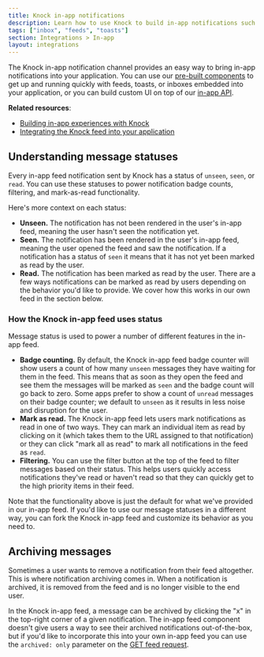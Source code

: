 ```yaml
---
title: Knock in-app notifications
description: Learn how to use Knock to build in-app notifications such as inboxes, feeds, and toasts
tags: ["inbox", "feeds", "toasts"]
section: Integrations > In-app
layout: integrations
---
```


The Knock in-app notification channel provides an easy way to bring in-app notifications into your application. You can use our [pre-built components](/in-app-ui/react/overview) to get up and running quickly with feeds, toasts, or inboxes embedded into your application, or you can build custom UI on top of our [in-app API](/reference#feeds).

**Related resources**:

- [Building in-app experiences with Knock](/in-app-ui/overview)
- [Integrating the Knock feed into your application](/in-app-ui/react/feed)

## Understanding message statuses

Every in-app feed notification sent by Knock has a status of `unseen`, `seen`, or `read`. You can use these statuses to power notification badge counts, filtering, and mark-as-read functionality.

Here's more context on each status:

- **Unseen.** The notification has not been rendered in the user's in-app feed, meaning the user hasn't seen the notification yet.
- **Seen.** The notification has been rendered in the user's in-app feed, meaning the user opened the feed and saw the notification. If a notification has a status of `seen` it means that it has not yet been marked as read by the user.
- **Read.** The notification has been marked as read by the user. There are a few ways notifications can be marked as read by users depending on the behavior you'd like to provide. We cover how this works in our own feed in the section below.

### How the Knock in-app feed uses status

Message status is used to power a number of different features in the in-app feed.

- **Badge counting.** By default, the Knock in-app feed badge counter will show users a count of how many `unseen` messages they have waiting for them in the feed. This means that as soon as they open the feed and see them the messages will be marked as `seen` and the badge count will go back to zero. Some apps prefer to show a count of `unread` messages on their badge counter; we default to `unseen` as it results in less noise and disruption for the user.
- **Mark as read.** The Knock in-app feed lets users mark notifications as read in one of two ways. They can mark an individual item as read by clicking on it (which takes them to the URL assigned to that notification) or they can click "mark all as read" to mark all notifications in the feed as `read`.
- **Filtering.** You can use the filter button at the top of the feed to filter messages based on their status. This helps users quickly access notifications they've read or haven't read so that they can quickly get to the high priority items in their feed.

Note that the functionality above is just the default for what we've provided in our in-app feed. If you'd like to use our message statuses in a different way, you can fork the Knock in-app feed and customize its behavior as you need to.

## Archiving messages

Sometimes a user wants to remove a notification from their feed altogether. This is where notification archiving comes in. When a notification is archived, it is removed from the feed and is no longer visible to the end user.

In the Knock in-app feed, a message can be archived by clicking the "x" in the top-right corner of a given notification. The in-app feed component doesn't give users a way to see their archived notifications out-of-the-box, but if you'd like to incorporate this into your own in-app feed you can use the `archived: only` parameter on the [GET feed request](/reference#get-feed).
